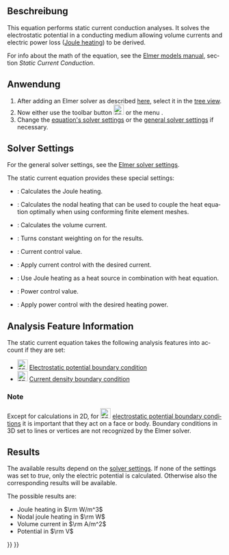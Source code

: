 <languages/>

{{Docnav/de
|[[FEM_EquationMagnetodynamic2D/de|GleichungElektrodynamik2D]]
|[[FEM_EquationFlow/de|GleichungStrömung]]
|[[FEM_Workbench/de|FEM]]
|IconL=FEM_EquationMagnetodynamic2D.svg
|IconR=FEM_EquationFlow.svg
|IconC=Workbench_FEM.svg
}}

{{GuiCommand/de
|Name=FEM EquationStaticCurrent
|Name/de=FEM GleichungGleichstrom
|MenuLocation=Lösen → Elektromagnetische Gleichungen → Static current equation
|Workbenches=[[FEM_Workbench/de|FEM]]
|Version=1.1
|SeeAlso=[[FEM_ConstraintElectrostaticPotential/de|RandbedingungElektrostatischesPotential]], [[FEM_ConstraintCurrentDensity/de|RandbedingungStromdichte]], [[FEM_EquationHeat/de|GleichungWärme]]
}}

<span id="Description"></span>
==Beschreibung==

<div lang="en" dir="ltr" class="mw-content-ltr">
This equation performs static current conduction analyses. It solves the electrostatic potential in a conducting medium allowing volume currents and electric power loss ([https://en.wikipedia.org/wiki/Joule_heating Joule heating]) to be derived.
</div>

<div lang="en" dir="ltr" class="mw-content-ltr">
For info about the math of the equation, see the [http://www.elmerfem.org/blog/documentation/ Elmer models manual], section ''Static Current Conduction''.
</div>

<span id="Usage"></span>
==Anwendung==

<div lang="en" dir="ltr" class="mw-content-ltr">
# After adding an Elmer solver as described [[FEM_SolverElmer#Equations|here]], select it in the [[Tree_view|tree view]].
# Now either use the toolbar button [[Image:FEM_EquationStaticCurrent.svg|24px]] or the menu {{MenuCommand|Solve → Electromagnetic Equations → Static current equation}}.
# Change the [[#Solver_Settings|equation's solver settings]] or the [[FEM_SolverElmer_SolverSettings|general solver settings]] if necessary.
</div>

<div lang="en" dir="ltr" class="mw-content-ltr">
==Solver Settings==
</div>

<div lang="en" dir="ltr" class="mw-content-ltr">
For the general solver settings, see the [[FEM_SolverElmer_SolverSettings|Elmer solver settings]].
</div>

<div lang="en" dir="ltr" class="mw-content-ltr">
The static current equation provides these special settings:
* {{PropertyData|Calculate Joule Heating}}: Calculates the Joule heating.
* {{PropertyData|Calculate Nodal Heating}}: Calculates the nodal heating that can be used to couple the heat equation optimally when using conforming finite element meshes.
* {{PropertyData|Calculate Volume Current}}: Calculates the volume current.
* {{PropertyData|Constant Weights}}: Turns constant weighting on for the results.
* {{PropertyData|Current}}: Current control value.
* {{PropertyData|Current Control}}: Apply current control with the desired current.
* {{PropertyData|Heat Source}}: Use Joule heating as a heat source in combination with heat equation.
* {{PropertyData|Power}}: Power control value.
* {{PropertyData|Power Control}}: Apply power control with the desired heating power.
</div>

<div lang="en" dir="ltr" class="mw-content-ltr">
==Analysis Feature Information==
</div>

<div lang="en" dir="ltr" class="mw-content-ltr">
The static current equation takes the following analysis features into account if they are set:
</div>

<div lang="en" dir="ltr" class="mw-content-ltr">
* [[Image:FEM_ConstraintElectrostaticPotential.svg|24px]] [[FEM_ConstraintElectrostaticPotential|Electrostatic potential boundary condition]]
* [[Image:FEM_ConstraintCurrentDensity.svg|24px]] [[FEM_ConstraintCurrentDensity|Current density boundary condition]]
</div>

<div lang="en" dir="ltr" class="mw-content-ltr">
===Note===
</div>

<div lang="en" dir="ltr" class="mw-content-ltr">
Except for calculations in 2D, for [[Image:FEM_ConstraintElectrostaticPotential.svg|24px]] [[FEM_ConstraintElectrostaticPotential|electrostatic potential boundary conditions]] it is important that they act on a face or body. Boundary conditions in 3D set to lines or vertices are not recognized by the Elmer solver.
</div>

<div lang="en" dir="ltr" class="mw-content-ltr">
==Results==
</div>

<div lang="en" dir="ltr" class="mw-content-ltr">
The available results depend on the [[#Solver_Settings|solver settings]]. If none of the {{PropertyData|Calculate *}} settings was set to ''true'', only the electric potential is calculated. Otherwise also the corresponding results will be available.
</div>

<div lang="en" dir="ltr" class="mw-content-ltr">
The possible results are:
* Joule heating in <math>\rm W/m^3</math>
* Nodal joule heating in <math>\rm W</math>
* Volume current in <math>\rm A/m^2</math>
* Potential in <math>\rm V</math>
</div>


{{Docnav/de
|[[FEM_EquationMagnetodynamic2D/de|GleichungElektrodynamik2D]]
|[[FEM_EquationFlow/de|GleichungStrömung]]
|[[FEM_Workbench/de|FEM]]
|IconL=FEM_EquationMagnetodynamic2D.svg
|IconR=FEM_EquationFlow.svg
|IconC=Workbench_FEM.svg
}}

{{FEM Tools navi{{#translation:}}}}
{{Userdocnavi{{#translation:}}}}